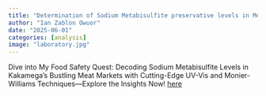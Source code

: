 ```yaml
---
title: "Determination of Sodium Metabisulfite preservative levels in Meat and Meat products in Kakamega Town using Ultraviolet-Visible method and the Monier-williams Experiment"
author: "Ian Zablon Owuor"
date: "2025-06-01"
categories: [analysis]
image: "laboratory.jpg"
---
```


Dive into My Food Safety Quest: Decoding Sodium Metabisulfite Levels in Kakamega’s Bustling Meat Markets with Cutting-Edge UV-Vis and Monier-Williams Techniques—Explore the Insights Now! [here](https://drive.google.com/drive/u/0/home){target="_blank"}
